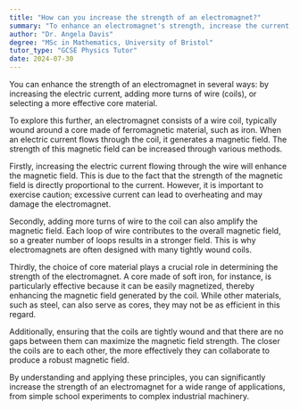 ```yaml
---
title: "How can you increase the strength of an electromagnet?"
summary: "To enhance an electromagnet's strength, increase the current, add more coils, or use a superior core material."
author: "Dr. Angela Davis"
degree: "MSc in Mathematics, University of Bristol"
tutor_type: "GCSE Physics Tutor"
date: 2024-07-30
---
```


You can enhance the strength of an electromagnet in several ways: by increasing the electric current, adding more turns of wire (coils), or selecting a more effective core material.

To explore this further, an electromagnet consists of a wire coil, typically wound around a core made of ferromagnetic material, such as iron. When an electric current flows through the coil, it generates a magnetic field. The strength of this magnetic field can be increased through various methods.

Firstly, increasing the electric current flowing through the wire will enhance the magnetic field. This is due to the fact that the strength of the magnetic field is directly proportional to the current. However, it is important to exercise caution; excessive current can lead to overheating and may damage the electromagnet.

Secondly, adding more turns of wire to the coil can also amplify the magnetic field. Each loop of wire contributes to the overall magnetic field, so a greater number of loops results in a stronger field. This is why electromagnets are often designed with many tightly wound coils.

Thirdly, the choice of core material plays a crucial role in determining the strength of the electromagnet. A core made of soft iron, for instance, is particularly effective because it can be easily magnetized, thereby enhancing the magnetic field generated by the coil. While other materials, such as steel, can also serve as cores, they may not be as efficient in this regard.

Additionally, ensuring that the coils are tightly wound and that there are no gaps between them can maximize the magnetic field strength. The closer the coils are to each other, the more effectively they can collaborate to produce a robust magnetic field.

By understanding and applying these principles, you can significantly increase the strength of an electromagnet for a wide range of applications, from simple school experiments to complex industrial machinery.
    